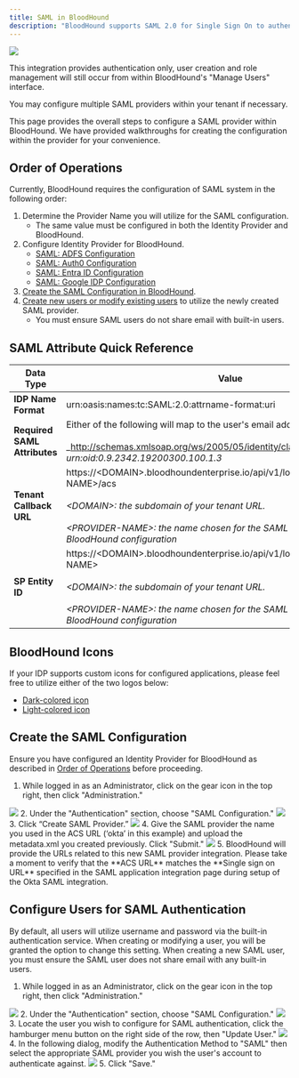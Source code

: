 ---
title: SAML in BloodHound
description: "BloodHound supports SAML 2.0 for Single Sign On to authenticate users to your tenant environment."
---

<Frame>
  <img src="/hc/images/image-2-1.png"/>
</Frame>

This integration provides authentication only, user creation and role management will still occur from within BloodHound's "Manage Users" interface.

You may configure multiple SAML providers within your tenant if necessary.

This page provides the overall steps to configure a SAML provider within BloodHound. We have provided walkthroughs for creating the configuration within the provider for your convenience.

## Order of Operations

Currently, BloodHound requires the configuration of SAML system in the following order:

1.  Determine the Provider Name you will utilize for the SAML configuration.
    * The same value must be configured in both the Identity Provider and BloodHound.
2.  Configure Identity Provider for BloodHound.
    * [SAML: ADFS Configuration](/hc/en-us/articles/SAML-ADFS-Configuration)
    * [SAML: Auth0 Configuration](/hc/en-us/articles/SAML-Auth0-Configuration)
    * [SAML: Entra ID Configuration](/hc/en-us/articles/SAML-Entra-ID-Configuration)
    * [SAML: Google IDP Configuration](/hc/en-us/articles/SAML-Google-IDP-Configuration)
3.  [Create the SAML Configuration in BloodHound](#h_01HCX8STC69AP9T3TSXRRPJGJW).
4.  [Create new users or modify existing users](/hc/en-us/articles/Administering-users-and-roles) to utilize the newly created SAML provider.
    * You must ensure SAML users do not share email with built-in users.

## SAML Attribute Quick Reference

| **Data Type  <br/>** | **Value** |
| --- | --- |
| **IDP Name Format** | urn:oasis:names:tc:SAML:2.0:attrname-format:uri |
| **Required SAML Attributes** | Either of the following will map to the user's email address in BloodHound:<br/><br/>_http://schemas.xmlsoap.org/ws/2005/05/identity/claims/emailaddress_<br/><br/>_urn:oid:0.9.2342.19200300.100.1.3_ |
| **Tenant Callback URL** | https://&lt;DOMAIN&gt;.bloodhoundenterprise.io/api/v1/login/saml/&lt;PROVIDER-NAME&gt;/acs<br/><br/>_&lt;DOMAIN&gt;: the subdomain of your tenant URL._<br/><br/>_&lt;PROVIDER-NAME&gt;: the name chosen for the SAML provider within the BloodHound configuration  <br/>_ |
| **SP Entity ID** | https://&lt;DOMAIN&gt;.bloodhoundenterprise.io/api/v1/login/saml/&lt;PROVIDER-NAME&gt;<br/><br/>_&lt;DOMAIN&gt;: the subdomain of your tenant URL._<br/><br/>_&lt;PROVIDER-NAME&gt;: the name chosen for the SAML provider within the BloodHound configuration_ |

## BloodHound Icons

If your IDP supports custom icons for configured applications, please feel free to utilize either of the two logos below:

* [Dark-colored icon](/hc/article_attachments/19622280069019.png)
* [Light-colored icon](/hc/article_attachments/19622280078363.png)

## Create the SAML Configuration

Ensure you have configured an Identity Provider for BloodHound as described in [Order of Operations](#h_01HCX8STC6B053TQJ72YQVDZSC) before proceeding.

1.  While logged in as an Administrator, click on the gear icon in the top right, then click "Administration."
<Frame>
  <img src="/hc/images/image-2-17.png"/>
</Frame>
2.  Under the "Authentication" section, choose "SAML Configuration."
<Frame>
  <img src="/hc/images/image-2-18.png"/>
</Frame>
3.  Click “Create SAML Provider.”
<Frame>
  <img src="/hc/images/image-2-19.png"/>
</Frame>
4.  Give the SAML provider the name you used in the ACS URL (‘okta’ in this example) and upload the metadata.xml you created previously. Click "Submit."
<Frame>
  <img src="/hc/images/image-2-20.png"/>
</Frame>
5.  BloodHound will provide the URLs related to this new SAML provider integration. Please take a moment to verify that the **ACS URL** matches the **Single sign on URL** specified in the SAML application integration page during setup of the Okta SAML integration.

## Configure Users for SAML Authentication

By default, all users will utilize username and password via the built-in authentication service. When creating or modifying a user, you will be granted the option to change this setting. When creating a new SAML user, you must ensure the SAML user does not share email with any built-in users.

1.  While logged in as an Administrator, click on the gear icon in the top right, then click "Administration."
<Frame>
  <img src="/hc/images/image-2-21.png"/>
</Frame>
2.  Under the "Authentication" section, choose "SAML Configuration."
<Frame>
  <img src="/hc/images/image-2-22.png"/>
</Frame>
3.  Locate the user you wish to configure for SAML authentication, click the hamburger menu button on the right side of the row, then "Update User."
<Frame>
  <img src="/hc/images/image-2-23.png"/>
</Frame>
4.  In the following dialog, modify the Authentication Method to "SAML" then select the appropriate SAML provider you wish the user's account to authenticate against.
<Frame>
  <img src="/hc/images/image-2-24.png"/>
</Frame>
5.  Click "Save."

<CardGroup>
  <Card
    title="BHE Primary Stacked.png"
    icon="paperclip"
    href="https://support.bloodhoundenterprise.io/hc/en-us/article_attachments/11427974352283"
    iconType="solid"
    horizontal
  />
  <Card
    title="Secondary-Brandmark-Stacked.png"
    icon="paperclip"
    href="https://support.bloodhoundenterprise.io/hc/en-us/article_attachments/11427976083355"
    iconType="solid"
    horizontal
  />
</CardGroup>
